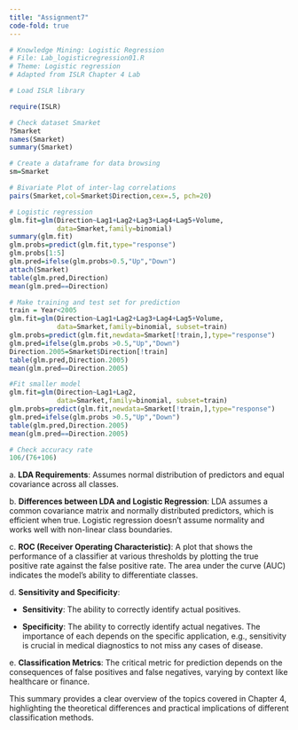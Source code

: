 ```yaml
---
title: "Assignment7"
code-fold: true
---
```


```r
# Knowledge Mining: Logistic Regression
# File: Lab_logisticregression01.R
# Theme: Logistic regression
# Adapted from ISLR Chapter 4 Lab

# Load ISLR library

require(ISLR)

# Check dataset Smarket
?Smarket
names(Smarket)
summary(Smarket)

# Create a dataframe for data browsing
sm=Smarket

# Bivariate Plot of inter-lag correlations
pairs(Smarket,col=Smarket$Direction,cex=.5, pch=20)

# Logistic regression
glm.fit=glm(Direction~Lag1+Lag2+Lag3+Lag4+Lag5+Volume,
            data=Smarket,family=binomial)
summary(glm.fit)
glm.probs=predict(glm.fit,type="response") 
glm.probs[1:5]
glm.pred=ifelse(glm.probs>0.5,"Up","Down")
attach(Smarket)
table(glm.pred,Direction)
mean(glm.pred==Direction)
```

```r
# Make training and test set for prediction
train = Year<2005
glm.fit=glm(Direction~Lag1+Lag2+Lag3+Lag4+Lag5+Volume,
            data=Smarket,family=binomial, subset=train)
glm.probs=predict(glm.fit,newdata=Smarket[!train,],type="response") 
glm.pred=ifelse(glm.probs >0.5,"Up","Down")
Direction.2005=Smarket$Direction[!train]
table(glm.pred,Direction.2005)
mean(glm.pred==Direction.2005)
```

```r
#Fit smaller model
glm.fit=glm(Direction~Lag1+Lag2,
            data=Smarket,family=binomial, subset=train)
glm.probs=predict(glm.fit,newdata=Smarket[!train,],type="response") 
glm.pred=ifelse(glm.probs >0.5,"Up","Down")
table(glm.pred,Direction.2005)
mean(glm.pred==Direction.2005)
```

```r
# Check accuracy rate
106/(76+106)
```

a\. **LDA Requirements**: Assumes normal distribution of predictors and equal covariance across all classes.

b\. **Differences between LDA and Logistic Regression**: LDA assumes a common covariance matrix and normally distributed predictors, which is efficient when true. Logistic regression doesn't assume normality and works well with non-linear class boundaries.

c\. **ROC (Receiver Operating Characteristic)**: A plot that shows the performance of a classifier at various thresholds by plotting the true positive rate against the false positive rate. The area under the curve (AUC) indicates the model's ability to differentiate classes.

d\. **Sensitivity and Specificity**:

-   **Sensitivity**: The ability to correctly identify actual positives.

-   **Specificity**: The ability to correctly identify actual negatives. The importance of each depends on the specific application, e.g., sensitivity is crucial in medical diagnostics to not miss any cases of disease.

e\. **Classification Metrics**: The critical metric for prediction depends on the consequences of false positives and false negatives, varying by context like healthcare or finance.

This summary provides a clear overview of the topics covered in Chapter 4, highlighting the theoretical differences and practical implications of different classification methods.

```r

```
